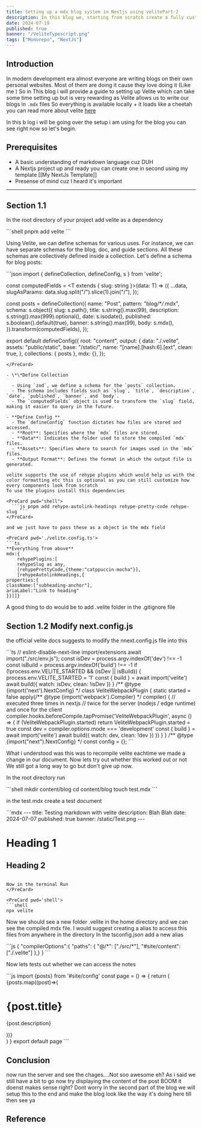 ```yaml
---
title: Setting up a mdx blog system in Nextjs using velitePart-2
description: In this blog we, starting from scratch create a fully customizable blog system
date: 2024-07-19
published: true
banner: "/VeliteTypescript.png"
tags: ["Monorepo", "NextJs"]
---
```


## Introduction

In modern development era almost everyone are writing blogs on their own personal websites. Most of them are doing it cause they love doing it (Like me ) So in This blog i will provide a guide to setting up Velite which can take some time setting up but is very rewarding as Velite allows us to write our blogs in `.mdx` files So everything is available locally + it loads like a cheetah you can read more about velite [here](https://velite.js.org/guide/introduction)

In this b log i will be going over the setup i am using for the blog you can see right now so let's begin.

## Prerequisites

- A basic understanding of markdown language cuz DUH
- A Nextjs project up and ready you can create one in second using my template [[My NextJs Template]]
- Presense of mind cuz I heard it's important

---

## Section 1.1

In the root directory of your project add velite as a dependency

<PreCard pwd='shell'>
```shell
pnpm add velite
```

</PreCard>

Using Velite, we can define schemas for various uses. For instance, we can have separate schemas for the blog, doc, and guide sections. All these schemas are collectively defined inside a collection. Let's define a schema for blog posts:

<PreCard pwd='./velite.config.ts'>
```json
import { defineCollection, defineConfig, s } from 'velite';

const computedFields = <T extends { slug: string }>(data: T) => ({
...data,
slugAsParams: data.slug.split("/").slice(1).join("/"),
});

const posts = defineCollection({
name: "Post",
pattern: "blog/\*_/_.mdx",
schema: s.object({
slug: s.path(),
title: s.string().max(99),
description: s.string().max(999).optional(),
date: s.isodate(),
published: s.boolean().default(true),
banner: s.string().max(99),
body: s.mdx(),
}).transform(computedFields),
});

export default defineConfig({
  root: "content",
  output: {
    data: "./.velite",
    assets: "public/static",
    base: "/static/",
    name: "[name].[hash:6].[ext",
    clean: true,
  },
  collections: { posts },
  mdx: {},
});
```
</PreCard>

- \*\*Define Collection

  - Using `zod`, we define a schema for the `posts` collection.
  - The schema includes fields such as `slug`, `title`, `description`, `date`, `published`, `banner`, and `body`.
  - The `computedFields` object is used to transform the `slug` field, making it easier to query in the future.

- **Define Config **
  - The `defineConfig` function dictates how files are stored and accessed.
  - **Root**: Specifies where the `mdx` files are stored.
  - **Data**: Indicates the folder used to store the compiled `mdx` files.
  - **Assets**: Specifies where to search for images used in the `mdx` files.
  - **Output Format**: Defines the format in which the output file is generated.

velite supports the use of rehype plugins which would help us with the color formatting etc this is optional as you can still customize how every components look from scratch
To use the plugins install this dependencies

<PreCard pwd="shell">
  ```js pnpm add rehype-autolink-headings rehype-pretty-code rehype-slug ```
</PreCard>

and we just have to pass these as a object in the mdx field

<PreCard pwd='./velite.config.ts'>
```ts
**Everything from above**
mdx:{
	rehypePlugins:[
	rehypeSlug as any,
	[rehypePrettyCode,{theme:"catppuccin-mocha"}],
	[rehypeAutolinkHeadings,{
properties:{
className:["subheading-anchor"],
ariaLabel:"Link to heading"
}}]]}
```
</PreCard>

A good thing to do would be to add .velite folder in the .gitignore file

## Section 1.2 Modify next.config.js

the official velite docs suggests to modify the nnext.config.js file into this

<PreCard pwd='./nextconfig.json'>
```ts
// eslint-disable-next-line import/extensions
await import("./src/env.js");
const isDev = process.argv.indexOf('dev') !== -1
const isBuild = process.argv.indexOf('build') !== -1
if (!process.env.VELITE_STARTED && (isDev || isBuild)) {
process.env.VELITE_STARTED = '1'
const { build } = await import('velite')
await build({ watch: isDev, clean: !isDev })
}
/** @type {import('next').NextConfig} */
class VeliteWebpackPlugin {
static started = false
apply(/** @type {import('webpack').Compiler} */ compiler) {
// executed three times in nextjs
// twice for the server (nodejs / edge runtime) and once for the client
compiler.hooks.beforeCompile.tapPromise('VeliteWebpackPlugin', async () => {
if (VeliteWebpackPlugin.started) return
VeliteWebpackPlugin.started = true
const dev = compiler.options.mode === 'development'
const { build } = await import('velite')
await build({ watch: dev, clean: !dev })
})
}
}
/** @type {import("next").NextConfig} */
const config = {};
```

</PreCard>

What i understood was this was to recompile velite eachtime we made a change in our document.
Now lets try out whether this worked out or not We still got a long way to go but don't give up now.

In the root directory run

<PreCard pwd="shell">
  ```shell mkdir content/blog cd content/blog touch test.mdx ```
</PreCard>

in the test.mdx create a test document

<PreCard pwd='./content/blog/test.mdx'>
```mdx
---
title: Testing  markdown with velite
description: Blah Blah
date: 2024-07-07
published: true
banner: /static/Test.png
---

# Heading 1

## Heading 2

````

Now in the terminal Run
</PreCard>

<PreCard pwd='shell'>
```shell
npx velite
````

</PreCard>

Now we should see a new folder .velite in the home directory and we can see the compiled mdx file.
I would suggest creating a alias to access this files from anywhere in the directory
In the tsconfig.json add a new alias

<PreCard pwd='tsconfig.json'>
```js
{
"compilerOptions":{
	"paths": {
		"@/*": ["./src/*"],
		"#site/content":["./.velite"]
},}
}
```
</PreCard>

Now lets tests out whether we can access the notes

<PreCard pwd='./src/app/page.tsx'>
```js
import {posts} from '#site/config'
const page = () => {
return (
<div>
{posts.map((post)=>(
<h1>{post.title}</h1>
<p>{post.description}</p>
))}
</div>
)
}
export default page
```

</PreCard>

## Conclusion

now run the server and see the chages....Not soo awesome eh?
As i said we still have a bit to go now try displaying the content of the post BOOM it doenst makes sense right? Dont worry in the second part of the blog we will setup this to the end and make the blog look like the way it's doing here till then see ya

## Reference
